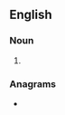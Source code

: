 {{also|Honers}}
==English==

===Noun===
{{head|en|noun plural form}}

# {{plural of|honer|lang=en}}

===Anagrams===
* {{anagrams|en|herons|horsen|nosher|rhones|senhor}}